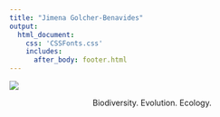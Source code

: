 ```yaml
---
title: "Jimena Golcher-Benavides"
output: 
  html_document:
    css: 'CSSFonts.css'
    includes:
      after_body: footer.html
---
```


<!-- This centers the title text on this page.  -->

<style type="text/css">

h1.title {
  font-size: 60px;
  color: ;
  text-align: center;
}
</style>

![](./Chorei2-02.png)

<center> Biodiversity. Evolution. Ecology. </center>